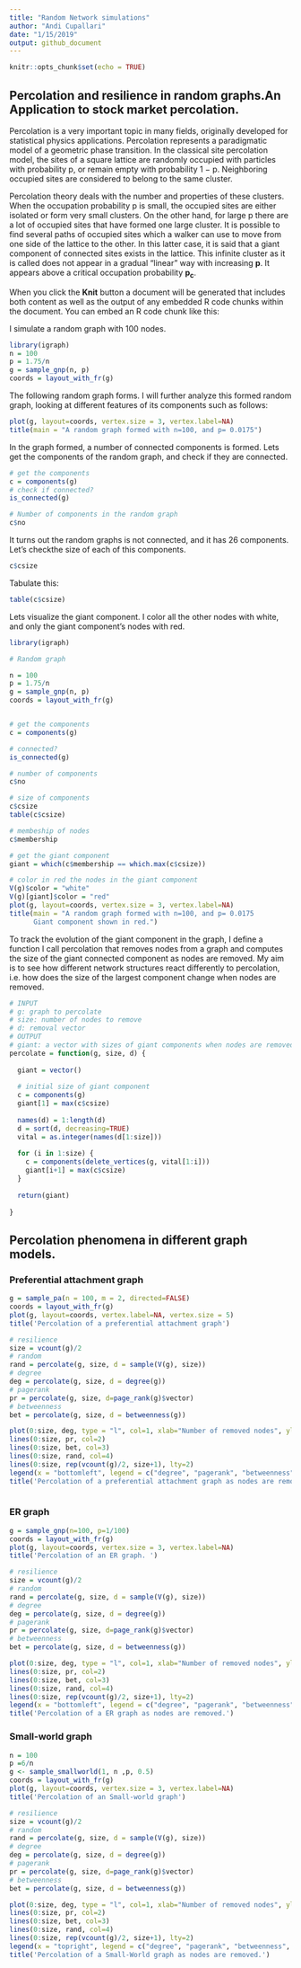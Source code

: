 ```yaml
---
title: "Random Network simulations"
author: "Andi Cupallari"
date: "1/15/2019"
output: github_document
---
```


```r
knitr::opts_chunk$set(echo = TRUE)
```

## Percolation and resilience in random graphs.An Application to stock market percolation. 

Percolation is a very important topic in many fields, originally developed for statistical physics applications. Percolation represents a paradigmatic model of a geometric phase transition. In the classical site percolation model, the sites of a square lattice are randomly occupied with particles with probability p, or remain empty with probability 1 − p. Neighboring occupied sites are considered to belong to the same cluster. 

Percolation theory deals with the number and properties of these clusters. When the occupation probability p is small, the occupied sites are either isolated or form very small clusters. On the other hand, for large p there are a lot of occupied sites that have formed one large cluster.
It is possible to find several paths of occupied sites which a walker can use to move from one side of the lattice to the other. In this latter case, it is said that a giant component of connected sites exists in the lattice. This infinite cluster as it is called does not appear in a gradual “linear” way with increasing **p**. It appears above a critical occupation probability **p~c~**. 



When you click the **Knit** button a document will be generated that includes both content as well as the output of any embedded R code chunks within the document. You can embed an R code chunk like this:

I simulate a random graph with 100 nodes. 

```r
library(igraph)
n = 100
p = 1.75/n
g = sample_gnp(n, p)
coords = layout_with_fr(g)
``` 
The following random graph forms. I will further analyze this formed random graph, looking at different features of its components such as follows: 
```r
plot(g, layout=coords, vertex.size = 3, vertex.label=NA)
title(main = "A random graph formed with n=100, and p= 0.0175")
```

In the graph formed, a number of connected components is formed.  Lets get the components of the random graph, and check if they are connected. 
```r
# get the components 
c = components(g)
# check if connected?
is_connected(g)

# Number of components in the random graph  
c$no
```


It turns out the random graphs is not connected, and it has 26 components. Let's checkthe size of each of this components.
```r
c$csize
```
Tabulate this:
```r
table(c$csize)
```

Lets visualize the giant component. I color all the other nodes with white, and only the giant component’s nodes with red. 

```r
library(igraph)

# Random graph

n = 100
p = 1.75/n
g = sample_gnp(n, p)
coords = layout_with_fr(g)


# get the components 
c = components(g)

# connected?
is_connected(g)

# number of components
c$no

# size of components
c$csize
table(c$csize)

# membeship of nodes
c$membership

# get the giant component
giant = which(c$membership == which.max(c$csize))

# color in red the nodes in the giant component
V(g)$color = "white"
V(g)[giant]$color = "red"
plot(g, layout=coords, vertex.size = 3, vertex.label=NA)
title(main = "A random graph formed with n=100, and p= 0.0175
      Giant component shown in red.")


```

To track the evolution of the giant component in the graph, I define a function I call percolation that removes nodes from a graph and computes the size of the giant connected component as nodes are removed. My aim is to see how different network structures react differently to percolation, i.e. how does the size of the largest component change when nodes are removed. 

```r

# INPUT
# g: graph to percolate
# size: number of nodes to remove 
# d: removal vector
# OUTPUT
# giant: a vector with sizes of giant components when nodes are removed
percolate = function(g, size, d) {
  
  giant = vector()
  
  # initial size of giant component
  c = components(g)
  giant[1] = max(c$csize)
  
  names(d) = 1:length(d)
  d = sort(d, decreasing=TRUE)
  vital = as.integer(names(d[1:size]))
  
  for (i in 1:size) {
    c = components(delete_vertices(g, vital[1:i]))
    giant[i+1] = max(c$csize)
  }
  
  return(giant)
  
}
```
## Percolation phenomena in different graph models. 

### Preferential attachment graph
```r
g = sample_pa(n = 100, m = 2, directed=FALSE)
coords = layout_with_fr(g)
plot(g, layout=coords, vertex.label=NA, vertex.size = 5)
title('Percolation of a preferential attachment graph')

# resilience
size = vcount(g)/2
# random
rand = percolate(g, size, d = sample(V(g), size))    
# degree
deg = percolate(g, size, d = degree(g))    
# pagerank  
pr = percolate(g, size, d=page_rank(g)$vector)    
# betweenness
bet = percolate(g, size, d = betweenness(g))    

plot(0:size, deg, type = "l", col=1, xlab="Number of removed nodes", ylab="Size of giant component")
lines(0:size, pr, col=2)
lines(0:size, bet, col=3)
lines(0:size, rand, col=4)
lines(0:size, rep(vcount(g)/2, size+1), lty=2)
legend(x = "bottomleft", legend = c("degree", "pagerank", "betweenness", "random"), lty = 1, col = 1:4)
title('Percolation of a preferential attachment graph as nodes are removed')



```

### ER graph

```r
g = sample_gnp(n=100, p=1/100)
coords = layout_with_fr(g)
plot(g, layout=coords, vertex.size = 3, vertex.label=NA)
title('Percolation of an ER graph. ')

# resilience
size = vcount(g)/2
# random
rand = percolate(g, size, d = sample(V(g), size))    
# degree
deg = percolate(g, size, d = degree(g))    
# pagerank  
pr = percolate(g, size, d=page_rank(g)$vector)    
# betweenness
bet = percolate(g, size, d = betweenness(g))    

plot(0:size, deg, type = "l", col=1, xlab="Number of removed nodes", ylab="Size of giant component")
lines(0:size, pr, col=2)
lines(0:size, bet, col=3)
lines(0:size, rand, col=4)
lines(0:size, rep(vcount(g)/2, size+1), lty=2)
legend(x = "bottomleft", legend = c("degree", "pagerank", "betweenness", "random"), lty = 1, col = 1:4)
title('Percolation of a ER graph as nodes are removed.')

```

### Small-world graph
```r
n = 100
p =6/n
g <- sample_smallworld(1, n ,p, 0.5)
coords = layout_with_fr(g)
plot(g, layout=coords, vertex.size = 3, vertex.label=NA)
title('Percolation of an Small-world graph')

# resilience
size = vcount(g)/2
# random
rand = percolate(g, size, d = sample(V(g), size))    
# degree
deg = percolate(g, size, d = degree(g))    
# pagerank
pr = percolate(g, size, d=page_rank(g)$vector)    
# betweenness
bet = percolate(g, size, d = betweenness(g))    

plot(0:size, deg, type = "l", col=1, xlab="Number of removed nodes", ylab="Size of giant component")
lines(0:size, pr, col=2)
lines(0:size, bet, col=3)
lines(0:size, rand, col=4)
lines(0:size, rep(vcount(g)/2, size+1), lty=2)
legend(x = "topright", legend = c("degree", "pagerank", "betweenness", "random"), lty = 1, col = 1:4)
title('Percolation of a Small-World graph as nodes are removed.')
```

